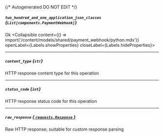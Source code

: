 {/* Autogenerated DO NOT EDIT  */}

##### `two_hundred_and_one_application_json_classes` *{`List[components.PaymentWebhook]`}*
Ok
<Collapsible content={() => import('/content/models/shared/payment_webhook/python.mdx')} openLabel={Labels.showProperties} closeLabel={Labels.hideProperties}>
</Collapsible>

---
##### `content_type` *{`str`}*
HTTP response content type for this operation

---
##### `status_code` *{`int`}*
HTTP response status code for this operation

---
##### `raw_response` [*{ `requests.Response` }*](https://requests.readthedocs.io/en/latest/api/#requests.Response)
Raw HTTP response; suitable for custom response parsing


